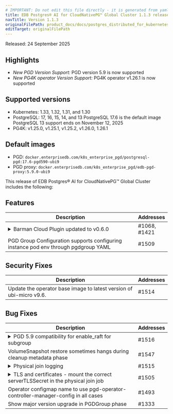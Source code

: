 ```yaml
---
# IMPORTANT: Do not edit this file directly - it is generated from yaml source.
title: EDB Postgres® AI for CloudNativePG™ Global Cluster 1.1.3 release notes
navTitle: Version 1.1.3
originalFilePath: product_docs/docs/postgres_distributed_for_kubernetes/1/rel_notes/src/1.1.3_rel_notes.yml
editTarget: originalFilePath
---
```


Released: 24 September 2025

## Highlights

- *New PGD Version Support:* PGD version 5.9 is now supported
- *New PG4K operator Version Support:* PG4K operator v1.26.1 is now supported

## Supported versions

- Kubernetes: 1.33, 1.32, 1.31, and 1.30
- PostgreSQL: 17, 16, 15, 14, and 13
  PostgreSQL 17.6 is the default image
  PostgreSQL 13 support ends on November 12, 2025
- PG4K: v1.25.0, v1.25.1, v1.25.2, v1.26.0, 1.26.1

## Default images

- PGD: `docker.enterprisedb.com/k8s_enterprise_pgd/postgresql-pgd:17.6-pgd590-ubi9`
- PGD proxy: `docker.enterprisedb.com/k8s_enterprise_pgd/edb-pgd-proxy:5.9.0-ubi9`

This release of EDB Postgres® AI for CloudNativePG™ Global Cluster includes the following:

## Features

<table class="table w-100"><thead><tr><th>Description</th><th width="10%">Addresses</th></tr></thead><tbody>
<tr><td><details><summary>Barman Cloud Plugin updated to v0.6.0</summary><hr/><p>Supports customization of the plugin image from the operator configmap.</p>
</details></td><td>#1068, #1421</td></tr>
<tr><td>PGD Group Configuration supports configuring instance pod env through pgdgroup YAML</td><td>#1509</td></tr>
</tbody></table>


## Security Fixes

<table class="table w-100"><thead><tr><th>Description</th><th width="10%">Addresses</th></tr></thead><tbody>
<tr><td>Update the operator base image to latest version of ubi-micro v9.6.</td><td>#1514</td></tr>
</tbody></table>


## Bug Fixes

<table class="table w-100"><thead><tr><th>Description</th><th width="10%">Addresses</th></tr></thead><tbody>
<tr><td><details><summary>PGD 5.9 compatibility for enable_raft for subgroup</summary><hr/><p>previously, enable_raft for subgroup could not be enabled with PGD 5.9</p>
</details></td><td>#1516</td></tr>
<tr><td>VolumeSnapshot restore sometimes hangs during cleanup metadata phase</td><td>#1547</td></tr>
<tr><td><details><summary>Physical join logging</summary><hr/><p>Pipe the physical join (bdr_init_physical command) log with the PostgreSQL log into the physical join job</p>
</details></td><td>#1515</td></tr>
<tr><td><details><summary>TLS and certificates - mount the correct serverTLSSecret in the physical join job</summary><hr/><p>Fix physical join job failure when a self-signed certificate is used and only the private key is shared across regions</p>
</details></td><td>#1505</td></tr>
<tr><td>Operator configmap name to use pgd-operator-controller-manager-config in all cases</td><td>#1493</td></tr>
<tr><td>Show major version upgrade in PGDGroup phase</td><td>#1333</td></tr>
</tbody></table>



